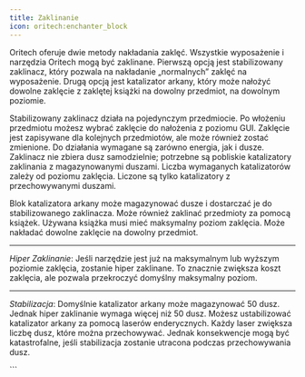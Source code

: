 ```yaml
---
title: Zaklinanie
icon: oritech:enchanter_block
---
```


Oritech oferuje dwie metody nakładania zaklęć. Wszystkie wyposażenie i narzędzia Oritech mogą być zaklinane. Pierwszą opcją jest stabilizowany zaklinacz,
który pozwala na nakładanie „normalnych” zaklęć na wyposażenie. Drugą opcją jest katalizator arkany,
który może nałożyć dowolne zaklęcie z zaklętej książki na dowolny przedmiot, na dowolnym poziomie.

Stabilizowany zaklinacz działa na pojedynczym przedmiocie. Po włożeniu przedmiotu możesz wybrać zaklęcie do nałożenia z poziomu GUI. Zaklęcie
jest zapisywane dla kolejnych przedmiotów, ale może również zostać zmienione. Do działania wymagane są zarówno energia, jak i dusze.
Zaklinacz nie zbiera dusz samodzielnie; potrzebne są pobliskie katalizatory zaklinania z magazynowanymi duszami.
Liczba wymaganych katalizatorów zależy od poziomu zaklęcia. Liczone są tylko katalizatory z przechowywanymi duszami.

<center>
<ModAsset location="oritech:area/enchanting" width={640} />
</center>

Blok katalizatora arkany może magazynować dusze i dostarczać je do stabilizowanego zaklinacza. Może również zaklinać przedmioty za pomocą książek.
Używana książka musi mieć maksymalny poziom zaklęcia. Może nakładać dowolne zaklęcie na dowolny przedmiot.

---

*Hiper Zaklinanie*:
Jeśli narzędzie jest już na maksymalnym lub wyższym poziomie zaklęcia, zostanie hiper zaklinane.
To znacznie zwiększa koszt zaklęcia, ale pozwala przekroczyć domyślny maksymalny poziom.

---

*Stabilizacja*:
Domyślnie katalizator arkany może magazynować 50 dusz. Jednak hiper zaklinanie wymaga więcej niż 50 dusz.
Możesz ustabilizować katalizator arkany za pomocą laserów enderycznych. Każdy laser zwiększa liczbę dusz, które można przechowywać.
Jednak konsekwencje mogą być katastrofalne, jeśli stabilizacja zostanie utracona podczas przechowywania dusz.

<center>
<ModAsset location="oritech:area/catalyst_stabilized" width={640} />
</center>
```